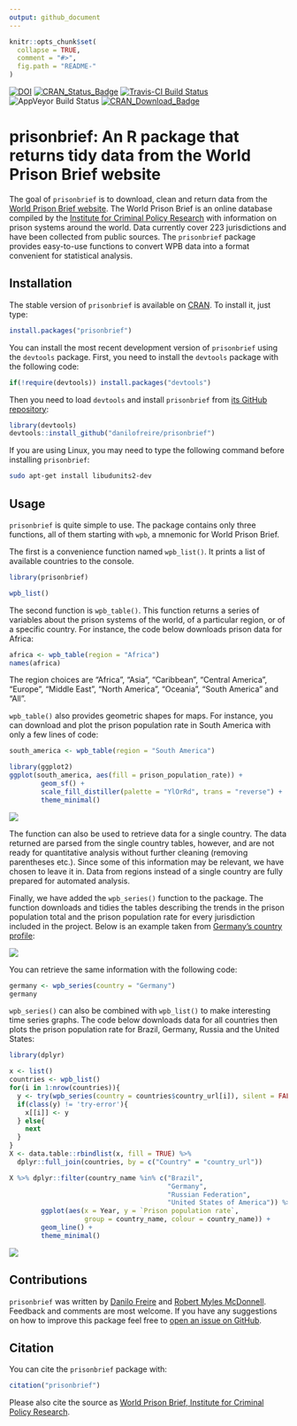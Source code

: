 ```yaml
---
output: github_document
---
```


<!-- README.md is generated from README.Rmd. Please edit that file -->

```r
knitr::opts_chunk$set(
  collapse = TRUE,
  comment = "#>",
  fig.path = "README-"
)
```

[![DOI](https://zenodo.org/badge/DOI/10.5281/zenodo.1165514.svg)](https://doi.org/10.5281/zenodo.1165514) [![CRAN_Status_Badge](http://www.r-pkg.org/badges/version/prisonbrief)](https://cran.r-project.org/package=prisonbrief) [![Travis-CI Build Status](https://travis-ci.org/danilofreire/prisonbrief.svg?branch=master)](https://travis-ci.org/danilofreire/prisonbrief) ![AppVeyor Build Status](https://ci.appveyor.com/api/projects/status/github/danilofreire/prisonbrief?branch=master&svg=true) [![CRAN_Download_Badge](http://cranlogs.r-pkg.org/badges/grand-total/prisonbrief)](https://CRAN.R-project.org/package=prisonbrief)

# prisonbrief: An R package that returns tidy data from the World Prison Brief website

The goal of `prisonbrief` is to download, clean and return data from the [World Prison Brief website](http://www.prisonstudies.org/). The World Prison Brief is an online database compiled by the [Institute for Criminal Policy Research](http://www.icpr.org.uk/) with information on prison systems around the world. Data currently cover 223 jurisdictions and have been collected from public sources. The `prisonbrief` package provides easy-to-use functions to convert WPB data into a format convenient for statistical analysis.

## Installation

The stable version of `prisonbrief` is available on [CRAN](https://cran.r-project.org/package=prisonbrief). To install it, just type:

```r
install.packages("prisonbrief")
```

You can install the most recent development version of `prisonbrief` using the `devtools` package. First, you need to install the `devtools` package with the following code:

```r
if(!require(devtools)) install.packages("devtools")
```

Then you need to load `devtools` and install `prisonbrief` from [its GitHub repository](https://github.com/danilofreire/prisonbrief):

```r
library(devtools)
devtools::install_github("danilofreire/prisonbrief")
```

If you are using Linux, you may need to type the following command before installing `prisonbrief`:

```bash
sudo apt-get install libudunits2-dev
```

## Usage

`prisonbrief` is quite simple to use. The package contains only three functions, all of them starting with `wpb`, a mnemonic for World Prison Brief.

The first is a convenience function named `wpb_list()`. It prints a list of available countries to the console.

```r
library(prisonbrief)

wpb_list()
```

The second function is `wpb_table()`. This function returns a series of variables about the prison systems of the world, of a particular region, or of a specific country. For instance, the code below downloads prison data for Africa:

```r
africa <- wpb_table(region = "Africa")
names(africa)
```

The region choices are "Africa", "Asia", "Caribbean", "Central America", "Europe", "Middle East", "North America", "Oceania", "South America" and "All".

`wpb_table()` also provides geometric shapes for maps. For instance, you can download and plot the prison population rate in South America with only a few lines of code:

```r
south_america <- wpb_table(region = "South America")

library(ggplot2)
ggplot(south_america, aes(fill = prison_population_rate)) +
        geom_sf() +
        scale_fill_distiller(palette = "YlOrRd", trans = "reverse") +
        theme_minimal()
```

![](http://i.imgur.com/JxO0wCr.png)

The function can also be used to retrieve data for a single country. The data returned are parsed from the single country tables, however, and are not ready for quantitative analysis without further cleaning (removing parentheses etc.). Since some of this information may be relevant, we have chosen to leave it in. Data from regions instead of a single country are fully prepared for automated analysis.

Finally, we have added the `wpb_series()` function to the package. The function downloads and tidies the tables describing the trends in the prison population total and the prison population rate for every jurisdiction included in the project. Below is an example taken from [Germany's country profile](http://www.prisonstudies.org/country/germany):

![](http://i.imgur.com/vtbrtg1.png)

You can retrieve the same information with the following code:

```r
germany <- wpb_series(country = "Germany")
germany
```

`wpb_series()` can also be combined with `wpb_list()` to make interesting time series graphs. The code below downloads data for all countries then plots the prison population rate for Brazil, Germany, Russia and the United States:

```r
library(dplyr)

x <- list()
countries <- wpb_list()
for(i in 1:nrow(countries)){
  y <- try(wpb_series(country = countries$country_url[i]), silent = FALSE)
  if(class(y) != 'try-error'){
    x[[i]] <- y
  } else{
    next
  }
}
X <- data.table::rbindlist(x, fill = TRUE) %>%
  dplyr::full_join(countries, by = c("Country" = "country_url"))

X %>% dplyr::filter(country_name %in% c("Brazil",
                                        "Germany",
                                        "Russian Federation",
                                        "United States of America")) %>%
        ggplot(aes(x = Year, y = `Prison population rate`,
                   group = country_name, colour = country_name)) +
        geom_line() +
        theme_minimal()
```

![](http://i.imgur.com/lIUhO5E.png)

## Contributions

`prisonbrief` was written by [Danilo Freire](http://danilofreire.com/) and [Robert Myles McDonnell](https://robertmyles.github.io/). Feedback and comments are most welcome. If you have any suggestions on how to improve this package feel free to [open an issue on GitHub](https://github.com/danilofreire/prisonbrief/issues).

## Citation

You can cite the `prisonbrief` package with:

```r
citation("prisonbrief")
```

Please also cite the source as [World Prison Brief, Institute for Criminal Policy Research](http://www.prisonstudies.org/about-us).
